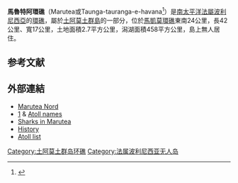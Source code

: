 '''馬魯特阿環礁'''（Marutea或Taunga-tauranga-e-havana<ref name="Alternative Names">{{cite journal|last1=Young|first1=J.L.|title=Names of the Paumotu Islands, with the old names so far as they are known.|journal=Journal of the Polynesian Society|date=1899|volume=8|issue=4|pages=264–268|url=http://www.jps.auckland.ac.nz/document/Volume_8_1899/Volume_8,_No._4,_December_1899/Names_of_the_Paumotu_Islands,_by_J.L._Young,_p_264-268?action=null|accessdate=|archive-date=2012-02-10|archive-url=https://web.archive.org/web/20120210193443/http://www.jps.auckland.ac.nz/document/Volume_8_1899/Volume_8,_No._4,_December_1899/Names_of_the_Paumotu_Islands,_by_J.L._Young,_p_264-268?action=null|dead-url=no}}</ref>）是[[南太平洋|南太平洋]][[法屬波利尼西亞|法屬波利尼西亞]]的[[環礁|環礁]]，屬於[[土阿莫土群島|土阿莫土群島]]的一部分，位於[[馬凱莫環礁|馬凱莫環礁]]東南24公里，長42公里、寬17公里，土地面積2.7平方公里，潟湖面積458平方公里，島上無人居住。
== 参考文献 ==
{{Reflist}}
== 外部連結 ==
* [https://web.archive.org/web/20090422190108/http://oceandots.com/pacific/tuamotu/marutea-nord.php Marutea Nord]
* [http://land.worldcitydb.com/french_polynesia_(general)_in_french_polynesia_state.html] & [http://www.jps.auckland.ac.nz/document/Volume_8_1899/Volume_8,_No._4,_December_1899/Names_of_the_Paumotu_Islands,_by_J.L._Young,_p_264-268?action=null Atoll names] {{Wayback|url=http://www.jps.auckland.ac.nz/document/Volume_8_1899/Volume_8,_No._4,_December_1899/Names_of_the_Paumotu_Islands,_by_J.L._Young,_p_264-268?action=null |date=20120210193443 }}
* [http://www.youtube.com/watch?v=bt1O3FU7Scc Sharks in Marutea] {{Wayback|url=http://www.youtube.com/watch?v=bt1O3FU7Scc |date=20190907012636 }}
* [http://www.univie.ac.at/Voelkerkunde/apsis/bayerart.htm History] {{Wayback|url=http://www.univie.ac.at/Voelkerkunde/apsis/bayerart.htm |date=20191202185542 }}{{de icon}}
* [http://www.pacific-image.pf/pages/boutic/dboutic_cdrom_sp132.html Atoll list] {{Wayback|url=http://www.pacific-image.pf/pages/boutic/dboutic_cdrom_sp132.html |date=20070228115907 }}{{fr icon}}

{{Coord|17|07|S|143|11|W|type:isle_source:dewiki|display=title}}

[[Category:土阿莫土群岛环礁|Category:土阿莫土群岛环礁]]
[[Category:法属波利尼西亚无人岛|Category:法属波利尼西亚无人岛]]

{{FrenchPolynesia-geo-stub}}
